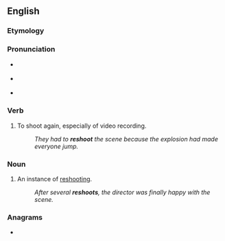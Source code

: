 {{also|re-shoot}}
==English==

===Etymology===
{{prefix|en|re|shoot}}

===Pronunciation===
* {{qualifier|verb}} {{IPA|/ɹiːˈʃuːt/|lang=en}}
* {{qualifier|noun}} {{IPA|/ˈɹiːʃuːt/|lang=en}}
* {{rhymes|uːt|lang=en}}

===Verb===
{{en-verb|reshoots|reshooting|reshot}}

# {{lb|en|transitive}} To shoot again, especially of video recording.
#: ''They had to '''reshoot''' the scene because the explosion had made everyone jump.''

===Noun===
{{en-noun}}

# An instance of [[reshooting]].
#: ''After several '''reshoots''', the director was finally happy with the scene.''

===Anagrams===
* {{anagrams|en|hooters|sheroot|shooter|soother}}